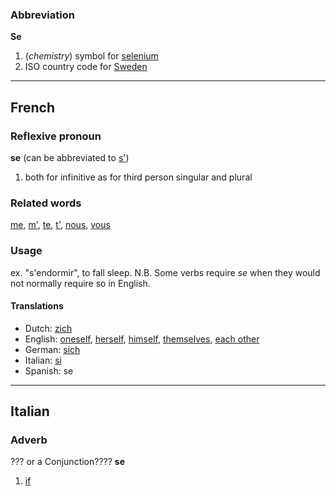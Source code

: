 ===Abbreviation===
'''Se'''

#(''chemistry'') symbol for [[selenium]]
#ISO country code for [[Sweden]]

----
==French==
===Reflexive pronoun===
'''se''' (can be abbreviated to [[s']])

#both for infinitive as for third person singular and plural

===Related words===
[[me]], [[m']], [[te]], [[t']], [[nous]], [[vous]]
===Usage===
ex. "s'endormir", to fall sleep. N.B. Some verbs require ''se'' when they would not normally require so in English.

====Translations====
*Dutch: [[zich]]
*English: [[oneself]], [[herself]], [[himself]], [[themselves]], [[each other]]
*German: [[sich]]
*Italian: [[si]]
*Spanish: se

----
==Italian==
===Adverb=== ??? or a Conjunction????
'''se'''

#[[if]]